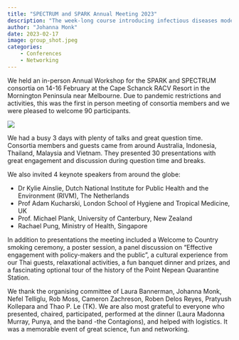 ```yaml
---
title: "SPECTRUM and SPARK Annual Meeting 2023"
description: "The week-long course introducing infectious diseases modelling was a great success."
author: "Johanna Monk"
date: 2023-02-17
image: group_shot.jpeg
categories:
    - Conferences
    - Networking
---
```


We held an in-person Annual Workshop for the SPARK and SPECTRUM consortia on 14-16 February at the Cape Schanck RACV Resort in the Mornington Peninsula near Melbourne.  Due to pandemic restrictions and activities, this was the first in person meeting of consortia members and we were pleased to welcome 90 participants.

![](group_shot.jpeg){fig-alt="Photograph showing all the members of the consortium who attended the annual meeting at Cape Shanck. They are standing outside in bright sunlight."}

We had a busy 3 days with plenty of talks and great question time.  Consortia members and guests came from around Australia, Indonesia, Thailand, Malaysia and Vietnam.  They presented 30 presentations with great engagement and discussion during question time and breaks. 

We also invited 4 keynote speakers from around the globe:

* Dr Kylie Ainslie, Dutch National Institute for Public Health and the Environment (RIVM), The Netherlands
* Prof Adam Kucharski, London School of Hygiene and Tropical Medicine, UK
* Prof. Michael Plank, University of Canterbury, New Zealand
* Rachael Pung, Ministry of Health, Singapore
 
In addition to presentations the meeting included a Welcome to Country smoking ceremony, a poster session, a panel discussion on “Effective engagement with policy-makers and the public”, a cultural experience from our Thai guests, relaxational activities, a fun banquet dinner and prizes, and a fascinating optional tour of the history of the Point Nepean Quarantine Station.

We thank the organising committee of Laura Bannerman, Johanna Monk, Nefel Telliglu, Rob Moss, Cameron Zachreson, Roben Delos Reyes, Pratyush Kollepara and Thao P. Le (TK).  We are also most grateful to everyone who presented, chaired, participated, performed at the dinner (Laura Madonna Murray, Punya, and the band -the Contagions), and helped with logistics.  It was a memorable event of great science, fun and networking.